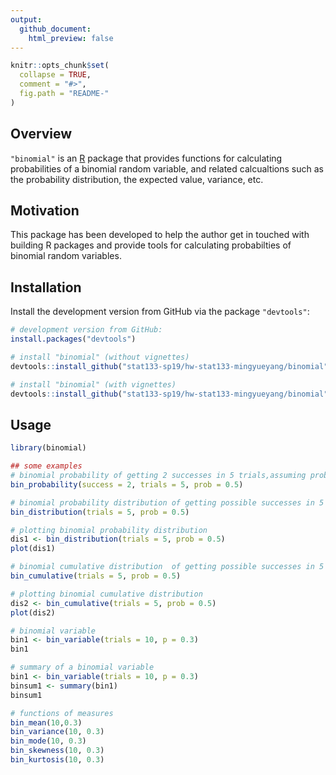 ```yaml
---
output:
  github_document:
    html_preview: false
---
```


<!-- README.md is generated from README.Rmd. Please edit that file -->

```r
knitr::opts_chunk$set(
  collapse = TRUE,
  comment = "#>",
  fig.path = "README-"
)
```


## Overview

`"binomial"` is an [R](http://www.r-project.org/) package that provides functions for calculating probabilities of a binomial random variable, and related calcualtions such as the probability distribution, the expected value, variance, etc.


## Motivation 

This package has been developed to help the author get in touched with building R packages and provide tools for calculating probabilties of binomial random variables.


## Installation

Install the development version from GitHub via the package `"devtools"`:

``` r
# development version from GitHub:
install.packages("devtools") 

# install "binomial" (without vignettes)
devtools::install_github("stat133-sp19/hw-stat133-mingyueyang/binomial")

# install "binomial" (with vignettes)
devtools::install_github("stat133-sp19/hw-stat133-mingyueyang/binomial", build_vignettes = TRUE)
```

## Usage

```r
library(binomial)

## some examples
# binomial probability of getting 2 successes in 5 trials,assuming prob of success = 0.5
bin_probability(success = 2, trials = 5, prob = 0.5)

# binomial probability distribution of getting possible successes in 5 trials,assuming prob of success = 0.5
bin_distribution(trials = 5, prob = 0.5)

# plotting binomial probability distribution
dis1 <- bin_distribution(trials = 5, prob = 0.5)
plot(dis1)

# binomial cumulative distribution  of getting possible successes in 5 trials,assuming prob of success = 0.5
bin_cumulative(trials = 5, prob = 0.5)

# plotting binomial cumulative distribution
dis2 <- bin_cumulative(trials = 5, prob = 0.5)
plot(dis2)

# binomial variable
bin1 <- bin_variable(trials = 10, p = 0.3)
bin1

# summary of a binomial variable
bin1 <- bin_variable(trials = 10, p = 0.3)
binsum1 <- summary(bin1)
binsum1

# functions of measures
bin_mean(10,0.3)
bin_variance(10, 0.3)
bin_mode(10, 0.3)
bin_skewness(10, 0.3)
bin_kurtosis(10, 0.3)
```
